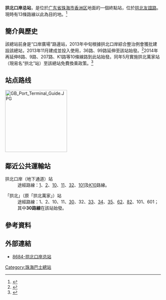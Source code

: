 {{中國公共汽車總站資訊
|總站名稱             = 拱北口岸公交总站
|總站通稱             = 拱北口岸总站
|代表圖像             = 
|所在地點             = 珠海
|所在區域             = [[珠海|珠海]]
|所在分區             = [[香洲區|香洲區]]
|啟用日期             = 2013年
|關閉日期             = 
|以本站作為總站路線   = '''[[珠海公交巴士有限公司|珠海公交]]'''：<br />8、9、10A、31、36、99、207、931、B1、K1、K3、K5、K8
|途經本站路線         =  
|附近主要街道         =  [[友誼路_(珠海)|友誼路]]
|附近著名建築物或景點  = [[拱北口岸|拱北口岸]]<br>拱北汽車站<br>拱北海關<br>[[珠海站|廣珠城軌珠海站]]
|備註                 = 
|佈局圖               =
}}'''拱北口岸总站'''，是位於[[广东省|广东省]][[珠海市|珠海市]][[香洲区|香洲区]]地面的一個終點站，位於[[拱北街道|拱北]][[友誼路_(珠海)|友誼路]]。現時有13條路線以此為目的地。<ref name="gb">{{cite web|title=“珠拱關巴士總站下月中遷改”|accessdate=2014年4月17日|url=http://www.macaodaily.com/html/2014-04/17/content_895276.htm|deadurl=yes|archiveurl=https://web.archive.org/web/20140824072116/http://www.macaodaily.com/html/2014-04/17/content_895276.htm|archivedate=2014年8月24日}}</ref>

== 簡介與歷史 ==
該總站前身是“口岸廣場”路邊站，2013年中旬根據拱北口岸綜合整治例會獲批建設該總站，2013年11月建成並投入使用，36路、99路延伸至該站始發。<ref>{{cite web|title=“拱北口岸公交总站投入运营已有两条线路进驻”|accessdate=2013年11月20日|url=http://zh.cnr.cn/2100zhfw/gdxw/201311/t20131120_514184513.shtml|archive-date=2013年12月18日|archive-url=https://web.archive.org/web/20131218132129/http://zh.cnr.cn/2100zhfw/gdxw/201311/t20131120_514184513.shtml|dead-url=no}}</ref>2014年再延伸8路、9路、207路、K1路等10條線路到此站始發。同年5月實施拱北萬家站（現易名“拱北”站）至該總站免費換乘政策。<ref name="gb">{{cite web|title=“珠拱關巴士總站下月中遷改”|accessdate=2014年4月17日|url=http://www.macaodaily.com/html/2014-04/17/content_895276.htm|deadurl=yes|archiveurl=https://web.archive.org/web/20140824072116/http://www.macaodaily.com/html/2014-04/17/content_895276.htm|archivedate=2014年8月24日}}</ref>

== 站点路线 ==
[[File:GB_Port_Terminal_Guide.JPG|200px]]
{{珠海巴士路线简单列表|8|9|10A|31|34|36|82|99|207|931|K1|K3|K5|K8|B1|情侣路观光线}}

== 鄰近公共運輸站 ==
; 拱北口岸（地下通道）站
: 途經路線：[[珠海公交1路线|1]]、[[珠海公交2路线|2]]、[[珠海公交10路线|10]]、[[珠海公交11路线|11]]、[[珠海公交32路线|32]]、[[珠海公交101路线|101]]及[[珠海公交K10快线|K10]]路線。

; 「拱北」（原「拱北萬家」）站
: 途經路線：1、2、10、11、[[珠海公交30路线|30]]、32、[[珠海公交33路线|33]]、[[珠海公交34路线|34]]、[[珠海公交35路线|35]]、[[珠海公交62路线|62]]、[[珠海公交82路线|82]]、101、601；其中'''30路線'''在該站始發。

== 參考資料 ==
{{reflist}}

== 外部連結 ==
*{{zh-cn}}[http://m.8684.cn/zhuhai_z_8af41881 8684-拱北口岸总站] {{Wayback|url=http://m.8684.cn/zhuhai_z_8af41881 |date=20150413200029 }}
{{珠海巴士總站列表}}

[[Category:珠海巴士總站|Category:珠海巴士總站]]